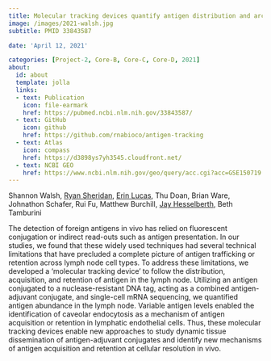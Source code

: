 ```yaml
---
title: Molecular tracking devices quantify antigen distribution and archiving in the murine lymph node
image: /images/2021-walsh.jpg
subtitle: PMID 33843587

date: 'April 12, 2021'

categories: [Project-2, Core-B, Core-C, Core-D, 2021]
about:
  id: about
  template: jolla
  links:
  - text: Publication
    icon: file-earmark
    href: https://pubmed.ncbi.nlm.nih.gov/33843587/
  - text: GitHub
    icon: github
    href: https://github.com/rnabioco/antigen-tracking
  - text: Atlas
    icon: compass
    href: https://d3898ys7yh3545.cloudfront.net/
  - text: NCBI GEO
    href: https://www.ncbi.nlm.nih.gov/geo/query/acc.cgi?acc=GSE150719
---
```


Shannon Walsh, [Ryan Sheridan](https://orcid.org/0000-0003-4012-3147), [Erin Lucas](http://orcid.org/0000-0001-7705-2069), Thu Doan, Brian Ware, Johnathon Schafer, Rui Fu, Matthew Burchill, [Jay Hesselberth](https://scholar.google.com/citations?user=EnOmNEYAAAAJ), Beth Tamburini

The detection of foreign antigens in vivo has relied on fluorescent conjugation or indirect read-outs such as antigen presentation. In our studies, we found that these widely used techniques had several technical limitations that have precluded a complete picture of antigen trafficking or retention across lymph node cell types. To address these limitations, we developed a 'molecular tracking device' to follow the distribution, acquisition, and retention of antigen in the lymph node. Utilizing an antigen conjugated to a nuclease-resistant DNA tag, acting as a combined antigen-adjuvant conjugate, and single-cell mRNA sequencing, we quantified antigen abundance in the lymph node. Variable antigen levels enabled the identification of caveolar endocytosis as a mechanism of antigen acquisition or retention in lymphatic endothelial cells. Thus, these molecular tracking devices enable new approaches to study dynamic tissue dissemination of antigen-adjuvant conjugates and identify new mechanisms of antigen acquisition and retention at cellular resolution in vivo.
